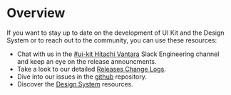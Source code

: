 
<Meta title="Introduction/Community/Overview" />

# Overview

If you want to stay up to date on the development of UI Kit and the Design System or to reach out to the community, you can use these resources:

- Chat with us in the [#ui-kit Hitachi Vantara](https://hitachivantara-eng.slack.com/messages/CFY74GK6G) Slack Engineering channel and keep an eye on the release announcments.
- Take a look to our detailed [Releases Change Logs](https://github.com/lumada-design/hv-uikit-react/releases).
- Dive into our issues in the [github](https://github.com/lumada-design/hv-uikit-react/issues) repository.
- Discover the [Design System](https://hitachivantara.sharepoint.com/sites/DesignSystem/UI%20KIT/Home.aspx) resources.
